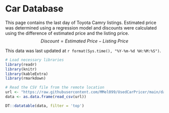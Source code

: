 # Car Database

This page contains the last day of Toyota Camry listings. Estimated price was determined using a regression model and discounts were calculated using the difference of estimated price and the listing price.
$$
Discount = Estimated\ Price - Listing\ Price
$$

This data was last updated at `r format(Sys.time(), "%Y-%m-%d %H:%M:%S")`.

```r
# Load necessary libraries
library(readr)
library(knitr)
library(kableExtra)
library(rmarkdown)

# Read the CSV file from the remote location
url <- "https://raw.githubusercontent.com/MMel099/UsedCarPricer/main/data/one_day_data.csv"
data <- as.data.frame(read_csv(url))

DT::datatable(data, filter = 'top')
```
